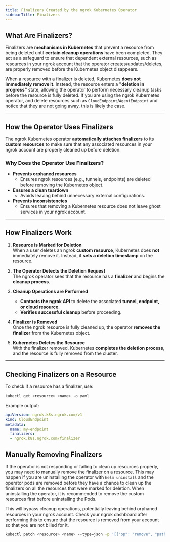 ```yaml
---
title: Finalizers Created by the ngrok Kubernetes Operator
sidebarTitle: Finalizers
---
```


## What Are Finalizers?

Finalizers are **mechanisms in Kubernetes** that prevent a resource from being deleted until **certain cleanup operations** have been completed.
They act as a safeguard to ensure that dependent external resources, such as resources in your ngrok account that the operator creates/updates/deletes, are properly removed before the Kubernetes object disappears.

When a resource with a finalizer is deleted, Kubernetes **does not immediately remove it**.
Instead, the resource enters a **"deletion in progress"** state, allowing the operator to perform necessary cleanup tasks before the resource is fully deleted.
If you are using the ngrok Kubernetes operator, and delete resources such as `CloudEndpoint`/`AgentEndpoint` and notice that they are not going away, this is likely the case.

---

## How the Operator Uses Finalizers

The ngrok Kubernetes operator **automatically attaches finalizers** to its **custom resources** to make sure that any associated resources in your ngrok account are properly cleaned up before deletion.

### Why Does the Operator Use Finalizers?

- **Prevents orphaned resources**
  - Ensures ngrok resources (e.g., tunnels, endpoints) are deleted before removing the Kubernetes object.
- **Ensures a clean teardown**
  - Avoids leaving behind unnecessary external configurations.
- **Prevents inconsistencies**
  - Ensures that removing a Kubernetes resource does not leave ghost services in your ngrok account.

---

## How Finalizers Work

1. **Resource is Marked for Deletion**  
   When a user deletes an ngrok **custom resource**, Kubernetes does **not** immediately remove it.
   Instead, it **sets a deletion timestamp** on the resource.

2. **The Operator Detects the Deletion Request**  
   The ngrok operator sees that the resource has a **finalizer** and begins the **cleanup process**.

3. **Cleanup Operations are Performed**

   - **Contacts the ngrok API** to delete the associated **tunnel, endpoint, or cloud resource**.
   - **Verifies successful cleanup** before proceeding.

4. **Finalizer is Removed**  
   Once the ngrok resource is fully cleaned up, the operator **removes the finalizer** from the Kubernetes object.

5. **Kubernetes Deletes the Resource**  
   With the finalizer removed, Kubernetes **completes the deletion process**, and the resource is fully removed from the cluster.

---

## Checking Finalizers on a Resource

To check if a resource has a finalizer, use:

```bash
kubectl get <resource> <name> -o yaml
```

Example output:

```yaml
apiVersion: ngrok.k8s.ngrok.com/v1
kind: CloudEndpoint
metadata:
  name: my-endpoint
  finalizers:
  - ngrok.k8s.ngrok.com/finalizer
```

## Manually Removing Finalizers

If the operator is not responding or failing to clean up resources properly, you may need to manually remove the finalizer on a resource.
This may happen if you are uninstalling the operator with `helm uninstall` and the operator pods are removed before they have a chance to clean up the finalizers on all the resources that were
marked for deletion. When uninstalling the operator, it is recommended to remove the custom resources first before uninstalling the Pods.

<Warning>
This will bypass cleanup operations, potentially leaving behind orphaned resources in your ngrok account.
Check your ngrok dashboard after performing this to ensure that the resource is removed from your account so that you are not billed for it.
</Warning>

```bash
kubectl patch <resource> <name> --type=json -p '[{"op": "remove", "path": "/metadata/finalizers"}]'
```
